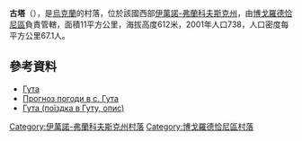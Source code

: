 {{coord|48|39|4|N|24|12|55|E|scale:30000|display=title}}

'''古塔'''（{{lang-uk|Гута}}），是[[烏克蘭|烏克蘭]]的村落，位於該國西部[[伊萬諾-弗蘭科夫斯克州|伊萬諾-弗蘭科夫斯克州]]，由[[博戈羅德恰尼區|博戈羅德恰尼區]]負責管轄，面積11平方公里，海拔高度612米，2001年人口738，人口密度每平方公里67.1人。

==參考資料==
* [http://gska2.rada.gov.ua/pls/z7502/A005?rdat1=27.12.2008&rf7571=13184 Гута]{{dead link|date=2017年12月 |bot=InternetArchiveBot |fix-attempted=yes }}
* [http://weather.in.ua/ua/ivano-frankovskaja/6249 Прогноз погоди в с. Гута] {{Wayback|url=http://weather.in.ua/ua/ivano-frankovskaja/6249 |date=20111221013227 }}
* [http://snap.com.ua/uk/travel/guta Гута (поїздка в Гуту, опис)] {{Wayback|url=http://snap.com.ua/uk/travel/guta |date=20180120042201 }}

{{DEFAULTSORT:Гута}}
[[Category:伊萬諾-弗蘭科夫斯克州村落|Category:伊萬諾-弗蘭科夫斯克州村落]]
[[Category:博戈羅德恰尼區村落|Category:博戈羅德恰尼區村落]]


{{IvanoFrankivsk-geo-stub}}